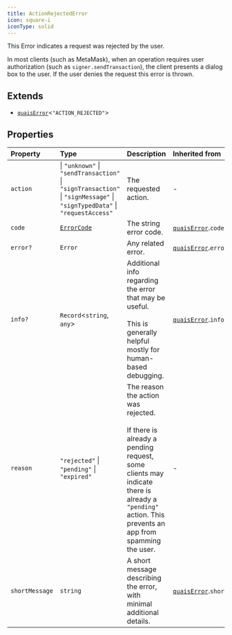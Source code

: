 ```yaml
---
title: ActionRejectedError
icon: square-i
iconType: solid
---
```


This Error indicates a request was rejected by the user.

In most clients (such as MetaMask), when an operation requires user authorization (such as `signer.sendTransaction`),
the client presents a dialog box to the user. If the user denies the request this error is thrown.

## Extends

- [`quaisError`](/content/interfaces/quaisError)\<`"ACTION_REJECTED"`\>

## Properties

| Property | Type | Description | Inherited from |
| :------ | :------ | :------ | :------ |
| `action` |  \| `"unknown"` \| `"sendTransaction"` \| `"signTransaction"` \| `"signMessage"` \| `"signTypedData"` \| `"requestAccess"` | The requested action. | - |
| `code` | [`ErrorCode`](/content/type-aliases/ErrorCode) | The string error code. | [`quaisError`](/content/interfaces/quaisError).`code` |
| `error?` | `Error` | Any related error. | [`quaisError`](/content/interfaces/quaisError).`error` |
| `info?` | `Record`\<`string`, `any`\> | Additional info regarding the error that may be useful.<br /><br />This is generally helpful mostly for human-based debugging. | [`quaisError`](/content/interfaces/quaisError).`info` |
| `reason` | `"rejected"` \| `"pending"` \| `"expired"` | The reason the action was rejected.<br /><br />If there is already a pending request, some clients may indicate there is already a `"pending"` action. This<br />prevents an app from spamming the user. | - |
| `shortMessage` | `string` | A short message describing the error, with minimal additional details. | [`quaisError`](/content/interfaces/quaisError).`shortMessage` |
